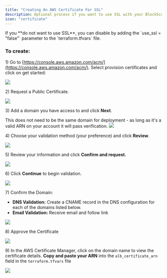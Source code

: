 ```yaml
---
title: "Creating An AWS Certificate For SSL"
description: Optional process if you want to use SSL with your BlockScout instance
icon: "certificate"
---
```


<Warning>
If you **do not want to use SSL**, you can disable by adding the `use_ssl = "false"` parameter to the `terraform.tfvars` file.

</Warning>

### To create:

1\) Go to [https://console.aws.amazon.com/acm/](https://console.aws.amazon.com/acm/). Select provision certificates and click on get started:

<Frame caption="Get Started">
  <img src="/images/ac321ad7-image.jpeg" />
</Frame>

2\) Request a Public Certificate.

<Frame caption="Request a certificate">
  <img src="/images/d6d001c1-image.jpeg" />
</Frame>

3\) Add a domain you have access to and click **Next**.

<Info>
This does not need to be the same domain for deployment - as long as it's a valid ARN on your account it will pass verification.

</Info>

<Frame caption="Add your Domain name">
  <img src="/images/02c37a26-image.jpeg" />
</Frame>

4\) Choose your validation method (your preference) and click **Review**.

<Frame caption="Choose either method and click Review">
  <img src="/images/0eae8e36-image.jpeg" />
</Frame>

5\) Review your information and click **Confirm and request.**

<Frame caption="Click Confirm and request">
  <img src="/images/c851895e-image.jpeg" />
</Frame>

6\) Click **Continue** to begin validation.

<Frame caption="Continue to Validate your certificate">
  <img src="/images/3fd60fe0-image.jpeg" />
</Frame>

7\) Confirm the Domain:

* **DNS Validation:** Create a CNAME record in the DNS configuration for each of the domains listed below.
* **Email Validation:** Receive email and follow link

<Frame caption="Email Validation">
  <img src="/images/30d7048f-image.jpeg" />
</Frame>

8\) Approve the Certificate

<Frame caption="Click I Approve to complete the process">
  <img src="/images/2d49bb16-image.jpeg" />
</Frame>

9\) In the AWS Certificate Manager, click on the domain name to view the certificate details. **Copy and paste your ARN** into the `alb_certificate_arn` field in the `terraform.tfvars` file

<Frame caption="Copy and Paste the full ARN into the alb_certificate_arn field in terraform.tfvars">
  <img src="/images/e5b02517-image.jpeg" />
</Frame>